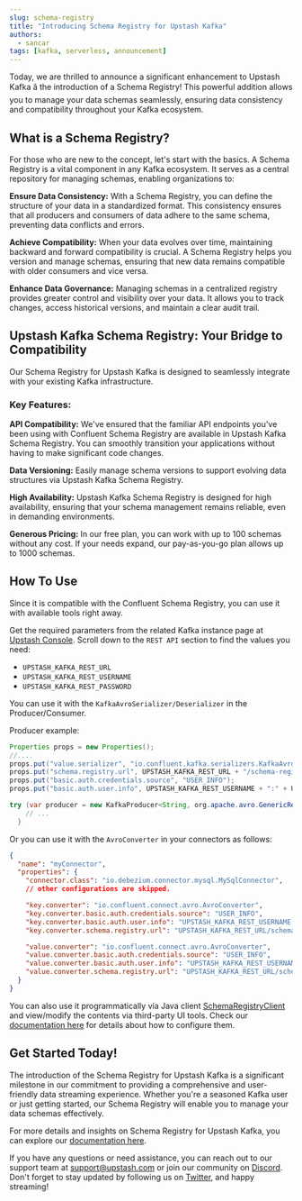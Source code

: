 ```yaml
---
slug: schema-registry
title: "Introducing Schema Registry for Upstash Kafka"
authors:
  - sancar
tags: [kafka, serverless, announcement]
---
```


Today, we are thrilled to announce a significant enhancement to Upstash Kafka â the introduction of a Schema Registry! This powerful addition allows you to manage your data schemas seamlessly, ensuring data consistency and compatibility throughout your Kafka ecosystem.

## What is a Schema Registry?

For those who are new to the concept, let's start with the basics. A Schema Registry is a vital component in any Kafka ecosystem. It serves as a central repository for managing schemas, enabling organizations to:

**Ensure Data Consistency:** With a Schema Registry, you can define the structure of your data in a standardized format. This consistency ensures that all producers and consumers of data adhere to the same schema, preventing data conflicts and errors.

**Achieve Compatibility:** When your data evolves over time, maintaining backward and forward compatibility is crucial. A Schema Registry helps you version and manage schemas, ensuring that new data remains compatible with older consumers and vice versa.

**Enhance Data Governance:** Managing schemas in a centralized registry provides greater control and visibility over your data. It allows you to track changes, access historical versions, and maintain a clear audit trail.

## Upstash Kafka Schema Registry: Your Bridge to Compatibility

Our Schema Registry for Upstash Kafka is designed to seamlessly integrate with your existing Kafka infrastructure.

### Key Features:

**API Compatibility:** We've ensured that the familiar API endpoints you've been using with Confluent Schema Registry are available in Upstash Kafka Schema Registry. You can smoothly transition your applications without having to make significant code changes.

**Data Versioning:** Easily manage schema versions to support evolving data structures via Upstash Kafka Schema Registry.

**High Availability:** Upstash Kafka Schema Registry is designed for high availability, ensuring that your schema management remains reliable, even in demanding environments.

**Generous Pricing:** In our free plan, you can work with up to 100 schemas without any cost. If your needs expand, our pay-as-you-go plan allows up to 1000 schemas.

## How To Use

Since it is compatible with the Confluent Schema Registry, you can use it with available tools right away.

Get the required parameters from the related Kafka instance page at [Upstash Console](https://console.upstash.com).
Scroll down to the `REST API` section to find the values you need:

- `UPSTASH_KAFKA_REST_URL`
- `UPSTASH_KAFKA_REST_USERNAME`
- `UPSTASH_KAFKA_REST_PASSWORD`

You can use it with the `KafkaAvroSerializer/Deserializer` in the Producer/Consumer.

Producer example:

```java
Properties props = new Properties();
//....
props.put("value.serializer", "io.confluent.kafka.serializers.KafkaAvroSerializer");
props.put("schema.registry.url", UPSTASH_KAFKA_REST_URL + "/schema-registry");
props.put("basic.auth.credentials.source", "USER_INFO");
props.put("basic.auth.user.info", UPSTASH_KAFKA_REST_USERNAME + ":" + UPSTASH_KAFKA_REST_PASSWORD);

try (var producer = new KafkaProducer<String, org.apache.avro.GenericRecord>(props)) {
    // ...
  }
```

Or you can use it with the `AvroConverter` in your connectors as follows:

```json
{
  "name": "myConnector",
  "properties": {
    "connector.class": "io.debezium.connector.mysql.MySqlConnector",
    // other configurations are skipped.

    "key.converter": "io.confluent.connect.avro.AvroConverter",
    "key.converter.basic.auth.credentials.source": "USER_INFO",
    "key.converter.basic.auth.user.info": "UPSTASH_KAFKA_REST_USERNAME:UPSTASH_KAFKA_REST_PASSWORD",
    "key.converter.schema.registry.url": "UPSTASH_KAFKA_REST_URL/schema-registry",

    "value.converter": "io.confluent.connect.avro.AvroConverter",
    "value.converter.basic.auth.credentials.source": "USER_INFO",
    "value.converter.basic.auth.user.info": "UPSTASH_KAFKA_REST_USERNAME:UPSTASH_KAFKA_REST_PASSWORD",
    "value.converter.schema.registry.url": "UPSTASH_KAFKA_REST_URL/schema-registry"
  }
}
```

You can also use it programmatically via Java client [SchemaRegistryClient](https://github.com/confluentinc/schema-registry/blob/master/client/src/main/java/io/confluent/kafka/schemaregistry/client/SchemaRegistryClient.java) and
view/modify the contents via third-party UI tools. Check our [documentation here](https://upstash.com/docs/kafka/schema-registry/schemahowto) for details about how to configure them.

## Get Started Today!

The introduction of the Schema Registry for Upstash Kafka is a significant milestone in our commitment to providing a comprehensive and user-friendly data streaming experience. Whether you're a seasoned Kafka user or just getting started, our Schema Registry will enable you to manage your data schemas effectively.

For more details and insights on Schema Registry for Upstash Kafka, you can explore our [documentation here](https://upstash.com/docs/kafka/schema-registry/schemaintroduction).

 If you have any questions or need assistance, you can reach out to our support team at [support@upstash.com](mailto:support@upstash.com) or join our community on [Discord](https://discord.gg/w9SenAtbme).
Don't forget to stay updated by following us on [Twitter](https://twitter.com/upstash), and happy streaming!